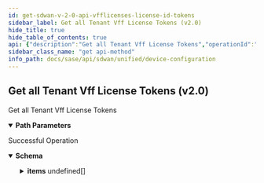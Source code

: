 ```yaml
---
id: get-sdwan-v-2-0-api-vfflicenses-license-id-tokens
sidebar_label: Get all Tenant Vff License Tokens (v2.0)
hide_title: true
hide_table_of_contents: true
api: {"description":"Get all Tenant Vff License Tokens","operationId":"get-sdwan-v2.0-api-vfflicenses-license_id-tokens","parameters":[{"description":"License Id","in":"path","name":"license_id","required":true,"schema":{"description":"License Id","type":"string"}}],"responses":{"200":{"content":{"application/json":{"schema":{"allOf":[{"properties":{"count":{"format":"int32","type":"integer"},"id":{"type":"string"}},"type":"object"},{"properties":{"items":{"items":{"properties":{"id":{"description":"Id","type":"string"},"ion_key":{"description":"Ion Key","type":"string"},"is_expired":{"description":"Is Expired","type":"boolean"},"is_multiuse":{"description":"Is Multiuse","type":"boolean"},"is_revoked":{"description":"Is Revoked","type":"boolean"},"is_used":{"description":"Is Used","type":"boolean"},"secret_key":{"description":"Secret Key","type":"string"},"valid_till_secs":{"description":"Valid Till Secs","format":"int64","type":"integer"},"vfflicense_id":{"description":"Vfflicense Id","type":"string"}}},"type":"array"}},"type":"object"}]}}},"description":"Successful Operation"}},"tags":["Device Configuration"],"method":"get","path":"/sdwan/v2.0/api/vfflicenses/{license_id}/tokens","info":{"contact":{},"description":"List of APIs used to manage your device software to upgrade, retrieve available software images, and upgrade status information.","title":"Device Configuration","version":"Latest"},"postman":{"name":"Get all Tenant Vff License Tokens (v2.0)","description":{"content":"Get all Tenant Vff License Tokens","type":"text/plain"},"url":{"path":["sdwan","v2.0","api","vfflicenses",":license_id","tokens"],"host":["{{baseUrl}}"],"query":[],"variable":[{"disabled":false,"description":{"content":"(Required) License Id","type":"text/plain"},"type":"any","value":"","key":"license_id"}]},"header":[{"key":"Accept","value":"application/json"}],"method":"GET"}}
sidebar_class_name: "get api-method"
info_path: docs/sase/api/sdwan/unified/device-configuration
---
```



## Get all Tenant Vff License Tokens (v2.0)



Get all Tenant Vff License Tokens

<details style={{"marginBottom":"1rem"}} data-collapsed={false} open={true}><summary style={{}}><strong>Path Parameters</strong></summary><div><ul><ParamsItem className={"paramsItem"} param={{"description":"License Id","in":"path","name":"license_id","required":true,"schema":{"description":"License Id","type":"string"}}}></ParamsItem></ul></div></details><div><ApiTabs><TabItem label={"200"} value={"200"}><div>

Successful Operation

</div><div><details style={{}} data-collapsed={false} open={true}><summary style={{"textAlign":"left"}}><strong>Schema</strong></summary><div style={{"textAlign":"left","marginLeft":"1rem"}}></div><ul style={{"marginLeft":"1rem"}}><SchemaItem collapsible={false} name={"count"} required={false} schemaDescription={undefined} schemaName={"int32"} qualifierMessage={undefined}></SchemaItem><SchemaItem collapsible={false} name={"id"} required={false} schemaDescription={undefined} schemaName={"string"} qualifierMessage={undefined}></SchemaItem><SchemaItem collapsible={true} className={"schemaItem"}><details style={{}}><summary style={{}}><strong>items</strong><span style={{"opacity":"0.6"}}> undefined[]</span></summary><div style={{"marginLeft":"1rem"}}><SchemaItem collapsible={false} name={"id"} required={false} schemaDescription={"Id"} schemaName={"string"} qualifierMessage={undefined}></SchemaItem><SchemaItem collapsible={false} name={"ion_key"} required={false} schemaDescription={"Ion Key"} schemaName={"string"} qualifierMessage={undefined}></SchemaItem><SchemaItem collapsible={false} name={"is_expired"} required={false} schemaDescription={"Is Expired"} schemaName={"boolean"} qualifierMessage={undefined}></SchemaItem><SchemaItem collapsible={false} name={"is_multiuse"} required={false} schemaDescription={"Is Multiuse"} schemaName={"boolean"} qualifierMessage={undefined}></SchemaItem><SchemaItem collapsible={false} name={"is_revoked"} required={false} schemaDescription={"Is Revoked"} schemaName={"boolean"} qualifierMessage={undefined}></SchemaItem><SchemaItem collapsible={false} name={"is_used"} required={false} schemaDescription={"Is Used"} schemaName={"boolean"} qualifierMessage={undefined}></SchemaItem><SchemaItem collapsible={false} name={"secret_key"} required={false} schemaDescription={"Secret Key"} schemaName={"string"} qualifierMessage={undefined}></SchemaItem><SchemaItem collapsible={false} name={"valid_till_secs"} required={false} schemaDescription={"Valid Till Secs"} schemaName={"int64"} qualifierMessage={undefined}></SchemaItem><SchemaItem collapsible={false} name={"vfflicense_id"} required={false} schemaDescription={"Vfflicense Id"} schemaName={"string"} qualifierMessage={undefined}></SchemaItem></div></details></SchemaItem></ul></details></div></TabItem></ApiTabs></div>
      